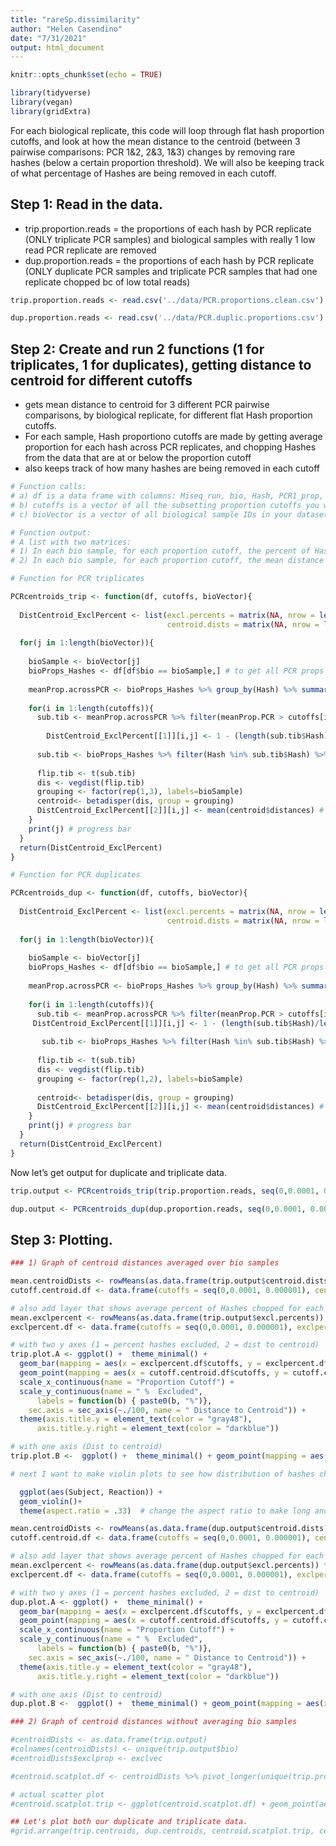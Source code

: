 ```yaml
---
title: "rareSp.dissimilarity"
author: "Helen Casendino"
date: "7/31/2021"
output: html_document
---
```

  
```r
knitr::opts_chunk$set(echo = TRUE)
```
```r
library(tidyverse)
library(vegan)
library(gridExtra)
```


For each biological replicate, this code will loop through flat hash proportion cutoffs, and look at how the mean distance to the centroid (between 3 pairwise comparisons: PCR 1&2, 2&3, 1&3) changes by removing rare hashes (below a certain proportion threshold). We will also be keeping track of what percentage of Hashes are being removed in each cutoff. 

## Step 1: Read in the data. 

 - trip.proportion.reads = the proportions of each hash by PCR replicate (ONLY triplicate PCR samples) and biological samples with really 1 low read PCR replicate are removed
 - dup.proportion.reads = the proportions of each hash by PCR replicate (ONLY duplicate PCR samples and triplicate PCR samples that had one replicate chopped bc of low total reads)

```r
trip.proportion.reads <- read.csv('../data/PCR.proportions.clean.csv')

dup.proportion.reads <- read.csv('../data/PCR.duplic.proportions.csv')
```


## Step 2: Create and run 2 functions (1 for triplicates, 1 for duplicates), getting distance to centroid for different cutoffs

 - gets mean distance to centroid for 3 different PCR pairwise comparisons, by biological replicate, for different flat Hash proportion cutoffs.
 - For each sample, Hash proportiono cutoffs are made by getting average proportion for each hash across PCR replicates, and chopping Hashes from the data that are at or below the proportion cutoff
 - also keeps track of how many hashes are being removed in each cutoff

```r
# Function calls: 
# a) df is a data frame with columns: Miseq_run, bio, Hash, PCR1_prop, PCR2_prop (and PCR3_prop for triplicates)
# b) cutoffs is a vector of all the subsetting proportion cutoffs you want. A vector of (0.01) means you'll get the PCR centroid for when all Hashes with mean proportions at or below 0.01 will be chopped
# c) bioVector is a vector of all biological sample IDs in your dataset.

# Function output: 
# A list with two matrices: 
# 1) In each bio sample, for each proportion cutoff, the percent of Hashes removed (rows = cutoffs, cols = bio sample)
# 2) In each bio sample, for each proportion cutoff, the mean distance to the centroid for 3 pairwise PCR comparisons (rows = cutoffs, cols = bio sample)

# Function for PCR triplicates 

PCRcentroids_trip <- function(df, cutoffs, bioVector){
  
  DistCentroid_ExclPercent <- list(excl.percents = matrix(NA, nrow = length(cutoffs), ncol = length(bioVector)),
                                   centroid.dists = matrix(NA, nrow = length(cutoffs), ncol = length(bioVector)))
  
  for(j in 1:length(bioVector)){
    
    bioSample <- bioVector[j]
    bioProps_Hashes <- df[df$bio == bioSample,] # to get all PCR props from that one sample
    
    meanProp.acrossPCR <- bioProps_Hashes %>% group_by(Hash) %>% summarise(meanProp.PCR = mean(c(PCR1_prop, PCR2_prop,PCR3_prop))) %>% arrange(desc(meanProp.PCR)) # to get rarity order
    
    for(i in 1:length(cutoffs)){
      sub.tib <- meanProp.acrossPCR %>% filter(meanProp.PCR > cutoffs[i]) # chop hashes below proportion cutoff
     
        DistCentroid_ExclPercent[[1]][i,j] <- 1 - (length(sub.tib$Hash)/length(bioProps_Hashes$Hash)) #for each cutoff in each bio rep, keeps track of what percent of Hashes were removed with cutoff in exclusion percent matrix
      
      sub.tib <- bioProps_Hashes %>% filter(Hash %in% sub.tib$Hash) %>% select(!c(Hash, bio,Miseq_run)) # all PCR props corresponding to remaining hashes
  
      flip.tib <- t(sub.tib)
      dis <- vegdist(flip.tib)
      grouping <- factor(rep(1,3), labels=bioSample)
      centroid<- betadisper(dis, group = grouping)
      DistCentroid_ExclPercent[[2]][i,j] <- mean(centroid$distances) # put into centroid distances matrix
    }
    print(j) # progress bar
  }
  return(DistCentroid_ExclPercent)
}

# Function for PCR duplicates 

PCRcentroids_dup <- function(df, cutoffs, bioVector){
  
  DistCentroid_ExclPercent <- list(excl.percents = matrix(NA, nrow = length(cutoffs), ncol = length(bioVector)),
                                   centroid.dists = matrix(NA, nrow = length(cutoffs), ncol = length(bioVector)))
  
  for(j in 1:length(bioVector)){
    
    bioSample <- bioVector[j]
    bioProps_Hashes <- df[df$bio == bioSample,] # to get all PCR props from that one sample
    
    meanProp.acrossPCR <- bioProps_Hashes %>% group_by(Hash) %>% summarise(meanProp.PCR = mean(c(PCR1_prop, PCR2_prop))) %>% arrange(desc(meanProp.PCR)) # to get rarity order
    
    for(i in 1:length(cutoffs)){
      sub.tib <- meanProp.acrossPCR %>% filter(meanProp.PCR > cutoffs[i]) # chop hashes below proportion cutoff
     DistCentroid_ExclPercent[[1]][i,j] <- 1 - (length(sub.tib$Hash)/length(bioProps_Hashes$Hash)) #for each cutoff in each bio rep, keeps track of what percent of Hashes were removed with cutoff in exclusion percent matrix
   
       sub.tib <- bioProps_Hashes %>% filter(Hash %in% sub.tib$Hash) %>% select(!c(Hash, bio,Miseq_run))
      
      flip.tib <- t(sub.tib)
      dis <- vegdist(flip.tib)
      grouping <- factor(rep(1,2), labels=bioSample)
      
      centroid<- betadisper(dis, group = grouping)
      DistCentroid_ExclPercent[[2]][i,j] <- mean(centroid$distances) # put into centroid distances matrix
    }
    print(j) # progress bar
  }
  return(DistCentroid_ExclPercent)
}
```

Now let's get output for duplicate and triplicate data. 

```r
trip.output <- PCRcentroids_trip(trip.proportion.reads, seq(0,0.0001, 0.000001),unique(trip.proportion.reads$bio))

dup.output <- PCRcentroids_dup(dup.proportion.reads, seq(0,0.0001, 0.000001),unique(dup.proportion.reads$bio))
```


## Step 3: Plotting.

```r

### 1) Graph of centroid distances averaged over bio samples

mean.centroidDists <- rowMeans(as.data.frame(trip.output$centroid.dists)) # average distances to centroid of PCR reps for all exclusion proportion values across biological replicates
cutoff.centroid.df <- data.frame(cutoffs = seq(0,0.0001, 0.000001), cent.distance = mean.centroidDists) # combines with cutoffs

# also add layer that shows average percent of Hashes chopped for each cutoff
mean.exclpercent <- rowMeans(as.data.frame(trip.output$excl.percents)) *100 #percents, not proportions
exclpercent.df <- data.frame(cutoffs = seq(0,0.0001, 0.000001), exclperc = mean.exclpercent)

# with two y axes (1 = percent hashes excluded, 2 = dist to centroid)
trip.plot.A <- ggplot() +  theme_minimal() + 
  geom_bar(mapping = aes(x = exclpercent.df$cutoffs, y = exclpercent.df$exclperc), stat = "identity", fill = "gainsboro") +
  geom_point(mapping = aes(x = cutoff.centroid.df$cutoffs, y = cutoff.centroid.df$cent.distance*100), size = .5, color = "darkblue") +
  scale_x_continuous(name = "Proportion Cutoff") +
  scale_y_continuous(name = " %  Excluded",
      labels = function(b) { paste0(b, "%")}, 
    sec.axis = sec_axis(~./100, name = " Distance to Centroid")) + 
  theme(axis.title.y = element_text(color = "gray48"),
      axis.title.y.right = element_text(color = "darkblue"))

# with one axis (Dist to centroid)
trip.plot.B <-  ggplot() +  theme_minimal() + geom_point(mapping = aes(x = cutoff.centroid.df$cutoffs, y = cutoff.centroid.df$cent.distance), size = .5, color = "darkblue") + theme(legend.position = "none") + theme(axis.title.y = element_text(color = "darkblue")) + scale_y_continuous(name = " Distance to Centroid") + xlab("Proportion Cutoff") 

# next I want to make violin plots to see how distribution of hashes chopped across bio replicates changes with proportin cutoff 

  ggplot(aes(Subject, Reaction)) +
  geom_violin()+
  theme(aspect.ratio = .33)  # change the aspect ratio to make long and wide
```


```r
mean.centroidDists <- rowMeans(as.data.frame(dup.output$centroid.dists)) # average distances to centroid of PCR reps for all exclusion proportion values across biological replicates
cutoff.centroid.df <- data.frame(cutoffs = seq(0,0.0001, 0.000001), cent.distance = mean.centroidDists) # combines with cutoffs

# also add layer that shows average percent of Hashes chopped for each cutoff
mean.exclpercent <- rowMeans(as.data.frame(dup.output$excl.percents)) *100 #percents, not proportions
exclpercent.df <- data.frame(cutoffs = seq(0,0.0001, 0.000001), exclperc = mean.exclpercent)

# with two y axes (1 = percent hashes excluded, 2 = dist to centroid)
dup.plot.A <- ggplot() +  theme_minimal() + 
  geom_bar(mapping = aes(x = exclpercent.df$cutoffs, y = exclpercent.df$exclperc), stat = "identity", fill = "gainsboro") +
  geom_point(mapping = aes(x = cutoff.centroid.df$cutoffs, y = cutoff.centroid.df$cent.distance*100), size = .5, color = "darkblue") +
  scale_x_continuous(name = "Proportion Cutoff") +
  scale_y_continuous(name = " %  Excluded",
      labels = function(b) { paste0(b, "%")}, 
    sec.axis = sec_axis(~./100, name = " Distance to Centroid")) + 
  theme(axis.title.y = element_text(color = "gray48"),
      axis.title.y.right = element_text(color = "darkblue"))

# with one axis (Dist to centroid)
dup.plot.B <-  ggplot() +  theme_minimal() + geom_point(mapping = aes(x = cutoff.centroid.df$cutoffs, y = cutoff.centroid.df$cent.distance), size = .5, color = "darkblue") + theme(legend.position = "none") + theme(axis.title.y = element_text(color = "darkblue")) + scale_y_continuous(name = " Distance to Centroid") + xlab("Proportion Cutoff") 
```


```r
### 2) Graph of centroid distances without averaging bio samples

#centroidDists <- as.data.frame(trip.output)
#colnames(centroidDists) <- unique(trip.output$bio)
#centroidDists$exclprop <- exclvec

#centroid.scatplot.df <- centroidDists %>% pivot_longer(unique(trip.proportion.reads$bio), #names_to = "bio", values_to = "centroid")

# actual scatter plot 
#centroid.scatplot.trip <- ggplot(centroid.scatplot.df) + geom_point(aes(x=exclprop, y=centroid, color=bio)) +  theme_minimal()  + theme(legend.position = "none") + xlab("% Rare Species Excluded") + ylab("Distance to Centroid")

## Let's plot both our duplicate and triplicate data.
#grid.arrange(trip.centroids, dup.centroids, centroid.scatplot.trip, centroid.scatplot.dup, ncol=2, nrow=2)
```
